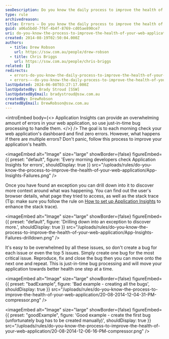```yaml
---
seoDescription: Do you know the daily process to improve the health of your web application? Learn how to handle errors and bugs using just-in-time bug processing with Application Insights.
type: rule
archivedreason:
title: Errors – Do you know the daily process to improve the health of your web application?
guid: a06a5bdd-7f6f-4b4f-8769-cd05ae890ce7
uri: do-you-know-the-process-to-improve-the-health-of-your-web-application
created: 2014-08-19T02:50:04.000Z
authors:
  - title: Drew Robson
    url: https://ssw.com.au/people/drew-robson
  - title: Chris Briggs
    url: https://ssw.com.au/people/chris-briggs
related: []
redirects:
  - errors-do-you-know-the-daily-process-to-improve-the-health-of-your-web-application
  - errors-–-do-you-know-the-daily-process-to-improve-the-health-of-your-web-application
lastUpdated: 2024-06-08T03:27:17.000Z
lastUpdatedBy: Brady Stroud [SSW]
lastUpdatedByEmail: bradystroud@ssw.com.au
createdBy: DrewRobson
createdByEmail: DrewRobson@ssw.com.au
---
```


<introEmbed
  body={<>
Application Insights can provide an overwhelming amount of errors in your web application, so use just-in-time bug processing to handle them.
  </>}
/>
The goal is to each morning check your web application's dashboard and find zero errors. However, what happens if there are multiple errors? Don't panic, follow this process to improve your application's health.


<imageEmbed
  alt="Image"
  size="large"
  showBorder={false}
  figureEmbed={{
    preset: "default",
    figure: 'Every morning developers check Application Insights for errors',
    shouldDisplay: true
  }}
  src="/uploads/rules/do-you-know-the-process-to-improve-the-health-of-your-web-application/App-Insights-Failures.png"
/>

Once you have found an exception you can drill down into it to discover more context around what was happening. You can find out the user's browser details, what page they tried to access, as well as the stack trace (Tip: make sure you follow the rule on [How to set up Application Insights](/how-to-set-up-application-insights) to enhance the stack trace).


<imageEmbed
  alt="Image"
  size="large"
  showBorder={false}
  figureEmbed={{
    preset: "default",
    figure: 'Drilling down into an exception to discover more.',
    shouldDisplay: true
  }}
  src="/uploads/rules/do-you-know-the-process-to-improve-the-health-of-your-web-application/App-Insights-Failures-drilldown.png"
/>

It's easy to be overwhelmed by all these issues, so don't create a bug for each issue or even the top 5 issues. Simply create one bug for the most critical issue. Reproduce, fix and close the bug then you can move onto the next one and repeat. This is just-in-time bug processing and will move your application towards better health one step at a time.

<imageEmbed
  alt="Image"
  size="large"
  showBorder={false}
  figureEmbed={{
    preset: "badExample",
    figure: 'Bad example - creating all the bugs',
    shouldDisplay: true
  }}
  src="/uploads/rules/do-you-know-the-process-to-improve-the-health-of-your-web-application/20-08-2014-12-04-31-PM-compressor.png"
/>

<imageEmbed
  alt="Image"
  size="large"
  showBorder={false}
  figureEmbed={{
    preset: "goodExample",
    figure: 'Good example - create the first bug (unfortunately bug has to be created manually)',
    shouldDisplay: true
  }}
  src="/uploads/rules/do-you-know-the-process-to-improve-the-health-of-your-web-application/20-08-2014-12-06-16-PM-compressor.png"
/>
